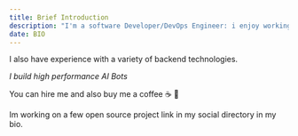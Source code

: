 ```yaml
---
title: Brief Introduction 
description: "I'm a software Developer/DevOps Engineer: i enjoy working with Nextjs & react js." 
date: BIO
---
```


I also have experience with a variety of backend technologies. 

_I build high performance AI Bots_

You can hire me and also buy me a coffee ☕️ 🤗

Im working on a few open source project link in my social directory in my bio.

